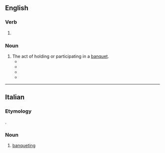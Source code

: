 ==English==

===Verb===
{{head|en|verb form}}

# {{present participle of|en|banquet|nocat=1}}

===Noun===
{{en-noun}}

# The act of holding or participating in a [[banquet]].
#* {{RQ:Shakespeare Troilus and Cressida|V|1|text=Come, come, Thersites, help to trim my tent:<br>This night in '''banqueting''' must all be spent.}}
#* {{RQ:KJV|1 Peter|4|3|text=For the time past of our life may suffice us to have wrought the will of the Gentiles, when we walked in lasciviousness, lusts, excess of wine, revellings, '''banquetings''', and abominable idolatries:}}
#* {{quote-book|en|year=1818|author=Charles and Mary Lamb|title=The Works of Charles and Mary Lamb IV|chapter=John Woodvil: A Tragedy|edition=|url=http://www.gutenberg.org/etext/11576
|passage=Tis not to sit In place of worship at the royal masques, Their pastimes, plays, and Whitehall '''banquetings''', For none of these, Nor yet to be seen whispering with some great one, Do I affect the favours of the court.}}
#* {{quote-book|en|year=1836|author=American Anti-Slavery Society|title=The Anti-Slavery Examiner, Omnibus|chapter=|edition=|url=http://www.gutenberg.org/etext/11275
|passage=It is no proof of generosity (say the objectors) to take the bread of the laborer, to lavish it in '''banquetings''' on the rich.}}

----

==Italian==

===Etymology===
{{bor+|it|en|banqueting}}.

===Noun===
{{it-noun|m|#}}

# [[#English|banqueting]]